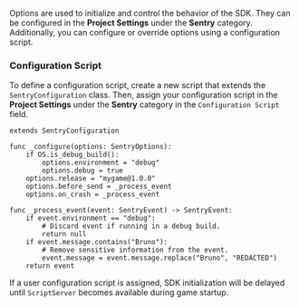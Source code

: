 Options are used to initialize and control the behavior of the SDK. They can be configured in the **Project Settings** under the **Sentry** category. Additionally, you can configure or override options using a configuration script.

### Configuration Script

To define a configuration script, create a new script that extends the `SentryConfiguration` class. Then, assign your configuration script in the **Project Settings** under the **Sentry** category in the `Configuration Script` field.

```gdscript
extends SentryConfiguration

func _configure(options: SentryOptions):
	if OS.is_debug_build():
		options.environment = "debug"
		options.debug = true
	options.release = "mygame@1.0.0"
	options.before_send = _process_event
	options.on_crash = _process_event

func _process_event(event: SentryEvent) -> SentryEvent:
	if event.environment == "debug":
		# Discard event if running in a debug build.
		return null
	if event.message.contains("Bruno"):
		# Remove sensitive information from the event.
		event.message = event.message.replace("Bruno", "REDACTED")
	return event
```

<Alert>

If a user configuration script is assigned, SDK initialization will be delayed until `ScriptServer` becomes available during game startup.

</Alert>
